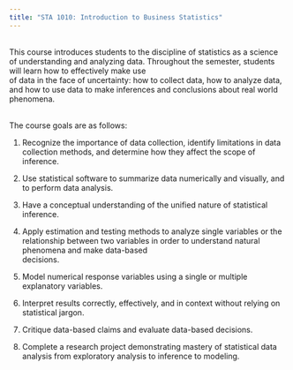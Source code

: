 ```yaml
---
title: "STA 1010: Introduction to Business Statistics"
---
```


\
This course introduces students to the discipline of statistics as a science of understanding and analyzing data. Throughout the semester, students will learn how to effectively make use\
of data in the face of uncertainty: how to collect data, how to analyze data, and how to use data to make inferences and conclusions about real world phenomena.

\
The course goals are as follows:

1.  Recognize the importance of data collection, identify limitations in data collection methods, and determine how they affect the scope of inference.

2.  Use statistical software to summarize data numerically and visually, and to perform data analysis.

3.  Have a conceptual understanding of the unified nature of statistical inference.

4.  Apply estimation and testing methods to analyze single variables or the relationship between two variables in order to understand natural phenomena and make data-based\
    decisions.

5.  Model numerical response variables using a single or multiple explanatory variables.

6.  Interpret results correctly, effectively, and in context without relying on statistical jargon.

7.   Critique data-based claims and evaluate data-based decisions.

8.  Complete a research project demonstrating mastery of statistical data analysis from exploratory analysis to inference to modeling.
